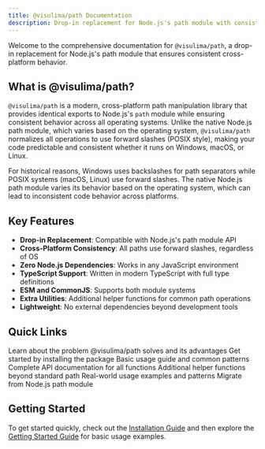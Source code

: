 ```yaml
---
title: @visulima/path Documentation
description: Drop-in replacement for Node.js's path module with consistent cross-platform behavior
---
```


Welcome to the comprehensive documentation for `@visulima/path`, a drop-in replacement for Node.js's path module that ensures consistent cross-platform behavior.

## What is @visulima/path?

`@visulima/path` is a modern, cross-platform path manipulation library that provides identical exports to Node.js's `path` module while ensuring consistent behavior across all operating systems. Unlike the native Node.js path module, which varies based on the operating system, `@visulima/path` normalizes all operations to use forward slashes (POSIX style), making your code predictable and consistent whether it runs on Windows, macOS, or Linux.

<Callout type="info">
For historical reasons, Windows uses backslashes for path separators while POSIX systems (macOS, Linux) use forward slashes. The native Node.js path module varies its behavior based on the operating system, which can lead to inconsistent code behavior across platforms.
</Callout>

## Key Features

- **Drop-in Replacement**: Compatible with Node.js's path module API
- **Cross-Platform Consistency**: All paths use forward slashes, regardless of OS
- **Zero Node.js Dependencies**: Works in any JavaScript environment
- **TypeScript Support**: Written in modern TypeScript with full type definitions
- **ESM and CommonJS**: Supports both module systems
- **Extra Utilities**: Additional helper functions for common path operations
- **Lightweight**: No external dependencies beyond development tools

## Quick Links

<Cards>
  <Card title="Introduction" href="./introduction" icon="book">
    Learn about the problem @visulima/path solves and its advantages
  </Card>
  <Card title="Installation" href="./installation" icon="download">
    Get started by installing the package
  </Card>
  <Card title="Getting Started" href="./getting-started" icon="rocket">
    Basic usage guide and common patterns
  </Card>
  <Card title="API Reference" href="./api-reference" icon="code">
    Complete API documentation for all functions
  </Card>
  <Card title="Utility Functions" href="./utility-functions" icon="tool">
    Additional helper functions beyond standard path
  </Card>
  <Card title="Examples" href="./examples" icon="lightbulb">
    Real-world usage examples and patterns
  </Card>
  <Card title="Migration Guide" href="./migration-guide" icon="arrow-right">
    Migrate from Node.js path module
  </Card>
</Cards>

## Getting Started

To get started quickly, check out the [Installation Guide](./installation) and then explore the [Getting Started Guide](./getting-started) for basic usage examples.
